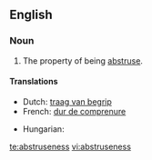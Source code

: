 ==English==

===Noun===
{{en-noun|-}}

# The property of being [[abstruse]].

====Translations====
{{trans-top|the property of being abstruse}}
* Dutch: [[traag van begrip]]
* French: [[dur de comprenure]]
{{trans-mid}}
* Hungarian: {{t|hu|homályosság}}
{{trans-bottom}}

[[te:abstruseness]]
[[vi:abstruseness]]